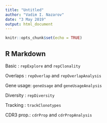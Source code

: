 ```yaml
---
title: "Untitled"
author: "Vadim I. Nazarov"
date: "3 May 2019"
output: html_document
---
```


```r
knitr::opts_chunk$set(echo = TRUE)
```

## R Markdown

Basic     : `repExplore` and `repClonality`

Overlaps  : `repOverlap` and `repOverlapAnalysis`

Gene usage: `geneUsage` and `geneUsageAnalysis`

Diversity : `repDiversity`

Tracking  : `trackClonotypes`

CDR3 prop.: `cdrProp` and `cdrPropAnalysis`
